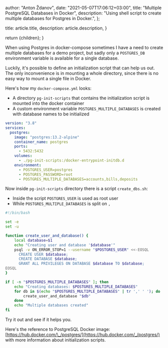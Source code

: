 
  author: "Anton Ždanov",
  date: "2021-05-07T17:06:12+03:00",
  title: "Multiple PostgreSQL Databases in Docker",
  description:
    "Using shell script to create multiple databases for Postgres in Docker.",
};

  title: article.title,
  description: article.description,
}

  return <ArticleLayout article={article}>{children}</ArticleLayout>;
}

When using Postgres in docker-compose sometimes I have a need to create multiple databases for a demo project, but sadly only a `POSTGRES_DB` environment variable is available for a single database.

Luckily, it's possible to define an initialization script that can help us out.
The only inconvenience is in mounting a whole directory, since there is no easy way to mount a single file in Docker.

Here's how my `docker-compose.yml` looks:

- A directory `pg-init-scripts` that contains the initialization script is mounted into the docker container
- A custom environment variable `POSTGRES_MULTIPLE_DATABASES` is created with database names to be initialized

```yml
version: "3.8"
services:
  postgres:
    image: "postgres:13.2-alpine"
    container_name: postgres
    ports:
      - 5432:5432
    volumes:
      - ./pg-init-scripts:/docker-entrypoint-initdb.d
    environment:
      - POSTGRES_USER=postgres
      - POSTGRES_PASSWORD=root
      - POSTGRES_MULTIPLE_DATABASES=accounts,bills,deposits
```

Now inside `pg-init-scripts` directory there is a script `create_dbs.sh`:

- Inside the script `POSTGRES_USER` is used as root user
- While `POSTGRES_MULTIPLE_DATABASES` is split on `,`

```bash
#!/bin/bash

set -e
set -u

function create_user_and_database() {
    local database=$1
    echo "Creating user and database '$database'"
    psql -v ON_ERROR_STOP=1 --username "$POSTGRES_USER" <<-EOSQL
      CREATE USER $database;
      CREATE DATABASE $database;
      GRANT ALL PRIVILEGES ON DATABASE $database TO $database;
EOSQL
}

if [ -n "$POSTGRES_MULTIPLE_DATABASES" ]; then
    echo "Creating databases: $POSTGRES_MULTIPLE_DATABASES"
    for db in $(echo "$POSTGRES_MULTIPLE_DATABASES" | tr ',' ' '); do
        create_user_and_database "$db"
    done
    echo "Multiple databases created"
fi
```

Try it out and see if it helps you.

Here's the reference to PostgreSQL Docker image: [https://hub.docker.com/\_/postgres/](https://hub.docker.com/_/postgres/) with more information about initialization scripts.
